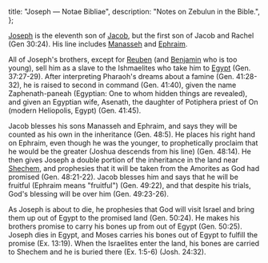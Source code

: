   title: "Joseph — Notae Bibliae",
  description: "Notes on Zebulun in the Bible.",
};

<Initial text="Joseph"/>

[Joseph](/glossary/names#joseph) is the eleventh son of [Jacob](/people/patriarchs/jacob), but the first son of Jacob and Rachel (Gen 30:24). His line includes [Manasseh](/people/twelve-tribes-of-israel/manasseh) and [Ephraim](/people/twelve-tribes-of-israel/ephraim).

All of Joseph's brothers, except for [Reuben](/people/twelve-tribes-of-israel/reuben) (and [Benjamin](/people/twelve-tribes-of-israel/benjamin) who is too young), sell him as a slave to the Ishmaelites who take him to [Egypt](/places/old-testament/genesis/egypt) (Gen. 37:27-29). After interpreting Pharaoh's dreams about a famine (Gen. 41:28-32), he is raised to second in command (Gen. 41:40), given the name Zaphenath-paneah (Egyptian: One to whom hidden things are revealed), and given an Egyptian wife, Asenath, the daughter of Potiphera priest of On (modern Heliopolis, Egypt) (Gen. 41:45).

Jacob blesses his sons Manasseh and Ephraim, and says they will be counted as his own in the inheritance (Gen. 48:5). He places his right hand on Ephraim, even though he was the younger, to prophetically proclaim that he would be the greater (Joshua descends from his line) (Gen. 48:14). He then gives Joseph a double portion of the inheritance in the land near [Shechem](/places/old-testament/genesis/shechem), and prophesies that it will be taken from the Amorites as God had promised (Gen. 48:21-22). Jacob blesses him and says that he will be fruitful (Ephraim means "fruitful") (Gen. 49:22), and that despite his trials, God's blessing will be over him (Gen. 49:23-26).

As Joseph is about to die, he prophesies that God will visit Israel and bring them up out of Egypt to the promised land (Gen. 50:24). He makes his brothers promise to carry his bones up from out of Egypt (Gen. 50:25). Joseph dies in Egypt, and Moses carries his bones out of Egypt to fulfill the promise (Ex. 13:19). When the Israelites enter the land, his bones are carried to Shechem and he is buried there (Ex. 1:5-6) (Josh. 24:32).
